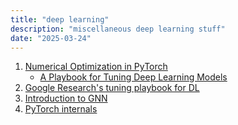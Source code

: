 ---
title: "deep learning"
description: "miscellaneous deep learning stuff"
date: "2025-03-24"
---

1. [Numerical Optimization in PyTorch](https://damek.github.io/STAT-4830/toc.html)
     - [A Playbook for Tuning Deep Learning Models](https://damek.github.io/STAT-4830/section/11/notes.html)
2. [Google Research's tuning playbook for DL](https://github.com/google-research/tuning_playbook)
3. [Introduction to GNN](https://distill.pub/2021/gnn-intro/)
4. [PyTorch internals](https://blog.ezyang.com/2019/05/pytorch-internals/)
